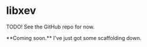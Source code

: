 # libxev


TODO! See the GitHub repo for now.

<Callout type="info">
  **Coming soon.** I've just got some scaffolding down.
</Callout>
